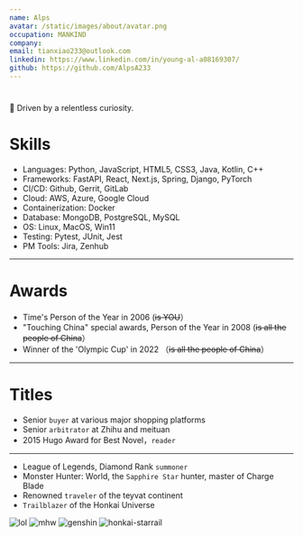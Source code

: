 ```yaml
---
name: Alps
avatar: /static/images/about/avatar.png
occupation: MANKIND
company:
email: tianxiao233@outlook.com
linkedin: https://www.linkedin.com/in/young-al-a08169307/
github: https://github.com/AlpsA233
---
```


#

📖 Driven by a relentless curiosity.

# Skills

- Languages: Python, JavaScript, HTML5, CSS3, Java, Kotlin, C++
- Frameworks: FastAPI, React, Next.js, Spring, Django, PyTorch
- CI/CD: Github, Gerrit, GitLab
- Cloud: AWS, Azure, Google Cloud
- Containerization: Docker
- Database: MongoDB, PostgreSQL, MySQL
- OS: Linux, MacOS, Win11
- Testing: Pytest, JUnit, Jest
- PM Tools: Jira, Zenhub

---

# Awards

- Time's Person of the Year in 2006 (<s>is YOU</s>）
- "Touching China" special awards, Person of the Year in 2008 (<s>is all the people of China</s>）
- Winner of the 'Olympic Cup' in 2022 （<s>is all the people of China</s>）

---

# Titles

- Senior `buyer` at various major shopping platforms
- Senior `arbitrator` at Zhihu and meituan
- 2015 Hugo Award for Best Novel，`reader`

---

- League of Legends, Diamond Rank `summoner`
- Monster Hunter: World, the `Sapphire Star` hunter, master of Charge Blade
- Renowned `traveler` of the teyvat continent
- `Trailblazer` of the Honkai Universe

<div className="grid grid-cols-4 gap-4">
  <img alt="lol" src="/static/images/about/league-of-legends.svg" title="League of Legends" />
  <img
    alt="mhw"
    src="/static/images/about/mhw_research_commission_crest.svg"
    title="Monster Hunter: World"
  />
  <img alt="genshin" src="/static/images/about/genshin-impact.svg" title="Genshin Impact" />
  <img
    alt="honkai-starrail"
    src="/static/images/about/honkai-star-rail.svg"
    title="Honkai Star Rail"
  />
</div>

